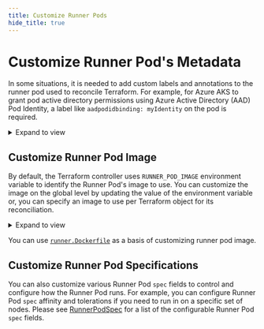 ```yaml
---
title: Customize Runner Pods
hide_title: true
---
```


# Customize Runner Pod's Metadata

In some situations, it is needed to add custom labels and annotations to the runner pod used to reconcile Terraform.
For example, for Azure AKS to grant pod active directory permissions using Azure Active Directory (AAD) Pod Identity,
a label like `aadpodidbinding: myIdentity` on the pod is required.

<details><summary>Expand to view</summary>

```yaml
apiVersion: infra.contrib.fluxcd.io/v1alpha1
kind: Terraform
metadata:
  name: helloworld
  namespace: flux-system
spec:
  approvePlan: auto
  interval: 1m
  path: ./
  sourceRef:
    kind: GitRepository
    name: helloworld
    namespace: flux-system
  runnerPodTemplate:
    metadata:
      labels:
        aadpodidbinding: myIdentity
      annotations:
        company.com/abc: xyz
```
</details>

## Customize Runner Pod Image

By default, the Terraform controller uses `RUNNER_POD_IMAGE` environment variable to identify the Runner Pod's image to use. You can customize the image on the global level by updating the value of the environment variable or, you can specify an image to use per Terraform object for its reconciliation.

<details><summary>Expand to view</summary>

```yaml
apiVersion: infra.contrib.fluxcd.io/v1alpha1
kind: Terraform
metadata:
  name: helloworld
  namespace: flux-system
spec:
  approvePlan: auto
  interval: 1m
  path: ./
  sourceRef:
    kind: GitRepository
    name: helloworld
    namespace: flux-system
  runnerPodTemplate:
    spec:
      image: registry.io/tf-runner:xyz
```

</details>

You can use [`runner.Dockerfile`](https://github.com/flux-iac/tofu-controller/blob/main/runner.Dockerfile) as a basis of customizing runner pod image.

## Customize Runner Pod Specifications

You can also customize various Runner Pod `spec` fields to control and configure how the Runner Pod runs.
For example, you can configure Runner Pod `spec` affinity and tolerations if you need to run in on a specific set of nodes. Please see [RunnerPodSpec](https://weaveworks.github.io/tf-controller/References/terraform/#infra.contrib.fluxcd.io/v1alpha1.RunnerPodSpec) for a list of the configurable Runner Pod `spec` fields.

